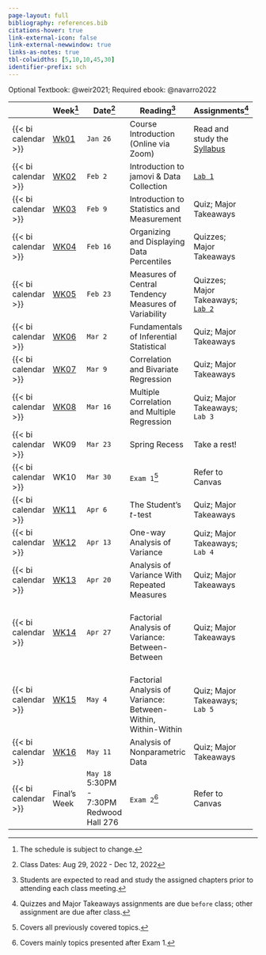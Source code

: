 ```yaml
---
page-layout: full
bibliography: references.bib
citations-hover: true
link-external-icon: false
link-external-newwindow: true
links-as-notes: true
tbl-colwidths: [5,10,10,45,30]
identifier-prefix: sch
---
```


Optional Textbook: @weir2021; Required ebook: @navarro2022

+---------------------+------------------------------+------------------+---------------------------------------------------------------+-----------------------------------------------------+
|                     | Week[^1]                     | Date[^2]         | Reading[^3]                                                   | Assignments[^4]                                     |
+=====================+==============================+==================+===============================================================+=====================================================+
| {{< bi calendar >}} | [Wk01](/weeks/week-1.qmd)    | `Jan 26`         | Course Introduction (Online via Zoom)                         | Read and study the [Syllabus](course-syllabus.qmd)  |
+---------------------+------------------------------+------------------+---------------------------------------------------------------+-----------------------------------------------------+
| {{< bi calendar >}} | [WK02](/weeks/week-2.qmd)    | `Feb 2`          | Introduction to jamovi & Data Collection                      | [`Lab 1`](/labs/lab-1.qmd)                          |
+---------------------+------------------------------+------------------+---------------------------------------------------------------+-----------------------------------------------------+
| {{< bi calendar >}} | [WK03](/weeks/week-3.qmd)    | `Feb 9`          | Introduction to Statistics and Measurement                    | Quiz; Major Takeaways                               |
+---------------------+------------------------------+------------------+---------------------------------------------------------------+-----------------------------------------------------+
| {{< bi calendar >}} | [WK04](/weeks/week-4.qmd)    | `Feb 16`         | Organizing and Displaying Data\                               | Quizzes; Major Takeaways                            |
|                     |                              |                  | Percentiles                                                   |                                                     |
+---------------------+------------------------------+------------------+---------------------------------------------------------------+-----------------------------------------------------+
| {{< bi calendar >}} | [WK05](/weeks/week-5.qmd)    | `Feb 23`         | Measures of Central Tendency\                                 | Quizzes; Major Takeaways; [`Lab 2`](labs/lab-2.qmd) |
|                     |                              |                  | Measures of Variability                                       |                                                     |
+---------------------+------------------------------+------------------+---------------------------------------------------------------+-----------------------------------------------------+
| {{< bi calendar >}} | [WK06](/weeks/week-6.qmd)    | `Mar 2`          | Fundamentals of Inferential Statistical\                      | Quiz; Major Takeaways                               |
+---------------------+------------------------------+------------------+---------------------------------------------------------------+-----------------------------------------------------+
| {{< bi calendar >}} | [WK07](/weeks/week-7.qmd)    | `Mar 9`          | Correlation and Bivariate Regression                          | Quiz; Major Takeaways                               |
+---------------------+------------------------------+------------------+---------------------------------------------------------------+-----------------------------------------------------+
| {{< bi calendar >}} | [WK08]((/weeks/week-8.qmd))  | `Mar 16`         | Multiple Correlation and Multiple Regression                  | Quiz; Major Takeaways; `Lab 3`                      |
+---------------------+------------------------------+------------------+---------------------------------------------------------------+-----------------------------------------------------+
| {{< bi calendar >}} | WK09                         | `Mar 23`         | Spring Recess                                                 | Take a rest!                                        |
+---------------------+------------------------------+------------------+---------------------------------------------------------------+-----------------------------------------------------+
| {{< bi calendar >}} | WK10                         | `Mar 30`         | `Exam 1`[^5]                                                  | Refer to Canvas                                     |
+---------------------+------------------------------+------------------+---------------------------------------------------------------+-----------------------------------------------------+
| {{< bi calendar >}} | [WK11]((/weeks/week-11.qmd)) | `Apr 6`          | The Student's *t*-test                                        | Quiz; Major Takeaways                               |
+---------------------+------------------------------+------------------+---------------------------------------------------------------+-----------------------------------------------------+
| {{< bi calendar >}} | [WK12]((/weeks/week-12.qmd)) | `Apr 13`         | One-way Analysis of Variance                                  | Quiz; Major Takeaways; `Lab 4`                      |
+---------------------+------------------------------+------------------+---------------------------------------------------------------+-----------------------------------------------------+
| {{< bi calendar >}} | [WK13]((/weeks/week-13.qmd)) | `Apr 20`         | Analysis of Variance With Repeated Measures                   | Quiz; Major Takeaways                               |
+---------------------+------------------------------+------------------+---------------------------------------------------------------+-----------------------------------------------------+
| {{< bi calendar >}} | [WK14]((/weeks/week-14.qmd)) | `Apr 27`         | \                                                             | Quiz; Major Takeaways                               |
|                     |                              |                  | Factorial Analysis of Variance: Between-Between               |                                                     |
+---------------------+------------------------------+------------------+---------------------------------------------------------------+-----------------------------------------------------+
| {{< bi calendar >}} | [WK15]((/weeks/week-15.qmd)) | `May 4`          | \                                                             | Quiz; Major Takeaways; `Lab 5`                      |
|                     |                              |                  | Factorial Analysis of Variance: Between-Within, Within-Within |                                                     |
+---------------------+------------------------------+------------------+---------------------------------------------------------------+-----------------------------------------------------+
| {{< bi calendar >}} | [WK16]((/weeks/week-16.qmd)) | `May 11`         | Analysis of Nonparametric Data                                | Quiz; Major Takeaways                               |
+---------------------+------------------------------+------------------+---------------------------------------------------------------+-----------------------------------------------------+
| {{< bi calendar >}} | Final's Week                 | `May 18`\        | `Exam 2`[^6]                                                  | Refer to Canvas                                     |
|                     |                              | 5:30PM - 7:30PM\ |                                                               |                                                     |
|                     |                              | Redwood Hall 276 |                                                               |                                                     |
+---------------------+------------------------------+------------------+---------------------------------------------------------------+-----------------------------------------------------+

[^1]: The schedule is subject to change.

[^2]: Class Dates: Aug 29, 2022 - Dec 12, 2022

[^3]: Students are expected to read and study the assigned chapters prior to attending each class meeting.

[^4]: Quizzes and Major Takeaways assignments are due `before` class; other assignment are due after class.

[^5]: Covers all previously covered topics.

[^6]: Covers mainly topics presented after Exam 1.
